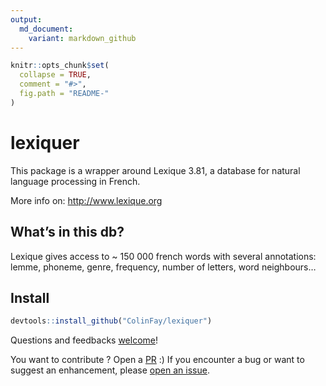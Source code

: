 ```yaml
---
output:
  md_document:
    variant: markdown_github
---
```


<!-- README.md is generated from README.Rmd. Please edit that file -->

```r
knitr::opts_chunk$set(
  collapse = TRUE,
  comment = "#>",
  fig.path = "README-"
)
```

# lexiquer

This package is a wrapper around Lexique 3.81, a database for natural language processing in French. 

More info on: [http://www.lexique.org](http://www.lexique.org)

## What's in this db?

Lexique gives access to ~ 150 000 french words with several annotations: lemme, phoneme, genre, frequency, number of letters, word neighbours... 

## Install 

```r
devtools::install_github("ColinFay/lexiquer")
```

Questions and feedbacks [welcome](mailto:contact@colinfay.me)!

You want to contribute ? Open a [PR](https://github.com/ColinFay/lexiquer/pulls) :) If you encounter a bug or want to suggest an enhancement, please [open an issue](https://github.com/ColinFay/lexiquer/issues).


